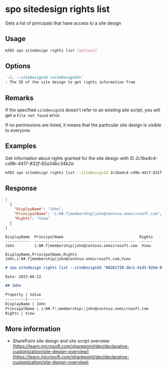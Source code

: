 
# spo sitedesign rights list

Gets a list of principals that have access to a site design

## Usage

```sh
m365 spo sitedesign rights list [options]
```

## Options

```md definition-list
`-i, --siteDesignId <siteDesignId>`
: The ID of the site design to get rights information from
```

<Global />

## Remarks

If the specified `siteDesignId` doesn't refer to an existing site script, you will get a `File not found` error.

If no permissions are listed, it means that the particular site design is visible to everyone.

## Examples

Get information about rights granted for the site design with ID _2c1ba4c4-cd9b-4417-832f-92a34bc34b2a_

```sh
m365 spo sitedesign rights list --siteDesignId 2c1ba4c4-cd9b-4417-832f-92a34bc34b2a
```

## Response

<Tabs>
  <TabItem value="JSON">

  ```json
  [
    {
      "DisplayName": "John",
      "PrincipalName": "i:0#.f|membership|john@contoso.onmicrosoft.com",
      "Rights": "View"
    }
  ]
  ```

  </TabItem>
  <TabItem value="Text">

  ```text
  DisplayName  PrincipalName                                  Rights
  -----------  ---------------------------------------------  ------
  John         i:0#.f|membership|john@contoso.onmicrosoft.com  View
  ```

  </TabItem>
  <TabItem value="CSV">

  ```csv
  DisplayName,PrincipalName,Rights
  John,i:0#.f|membership|john@contoso.onmicrosoft.com,View
  ```

  </TabItem>
  <TabItem value="Markdown">

  ```md
  # spo sitedesign rights list --siteDesignId "00281728-3bc1-41d3-92b6-8fc493dcf4cc"

  Date: 2023-06-22

  ## John

  Property | Value
  ---------|-------
  DisplayName | John
  PrincipalName | i:0#.f\|membership\|john@contoso.onmicrosoft.com
  Rights | View
  ```

  </TabItem>
</Tabs>

## More information

- SharePoint site design and site script overview: [https://learn.microsoft.com/sharepoint/dev/declarative-customization/site-design-overview](https://learn.microsoft.com/sharepoint/dev/declarative-customization/site-design-overview)
